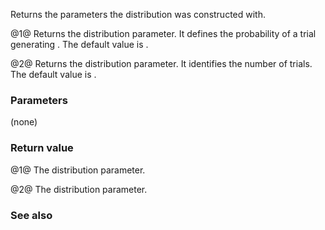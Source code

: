 {{cpp/numeric/random/binomial_distribution/title|p, t}}
{{cpp/numeric/random/binomial_distribution/navbar}}
{{dcl begin}}
{{dcl | since=c++11 | num=1 |
double p() const;
}}
{{dcl | since=c++11 | num=2 |
IntType t() const;
}}
{{dcl end}}

Returns the parameters the distribution was constructed with.

@1@ Returns the {{math|p}} distribution parameter. It defines the probability of a trial generating {{c|true}}. The default value is {{c|0.5}}.

@2@ Returns the {{math|t}} distribution parameter. It identifies the number of trials. The default value is {{c|1}}.

===Parameters===
(none)

===Return value===
@1@ The {{math|p}} distribution parameter.

@2@ The {{math|t}} distribution parameter.

===See also===
{{dsc begin}}
{{dsc inc | cpp/numeric/random/distribution/dsc param | binomial_distribution}}
{{dsc end}}

{{langlinks|de|es|fr|it|ja|pt|ru|zh}}